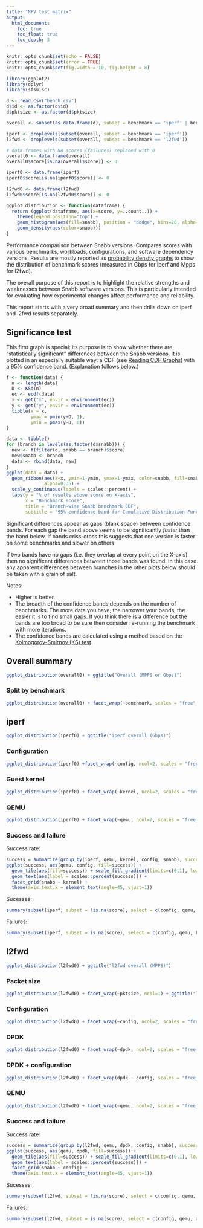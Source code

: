 ```yaml
---
title: "NFV test matrix"
output:
  html_document:
    toc: true
    toc_float: true
    toc_depth: 3
---
```


```r
knitr::opts_chunk$set(echo = FALSE)
knitr::opts_chunk$set(error = TRUE)
knitr::opts_chunk$set(fig.width = 10, fig.height = 8)
```

```r
library(ggplot2)
library(dplyr)
library(sfsmisc)
```
```r
d <- read.csv("bench.csv")
d$id <- as.factor(d$id)
d$pktsize <- as.factor(d$pktsize)

overall <- subset(as.data.frame(d), subset = benchmark == 'iperf' | benchmark == 'l2fwd')

iperf <- droplevels(subset(overall, subset = benchmark == 'iperf'))
l2fwd <- droplevels(subset(overall, subset = benchmark == 'l2fwd'))

# data frames with NA scores (failures) replaced with 0
overall0 <- data.frame(overall)
overall0$score[is.na(overall$score)] <- 0

iperf0 <- data.frame(iperf)
iperf0$score[is.na(iperf0$score)] <- 0

l2fwd0 <- data.frame(l2fwd)
l2fwd0$score[is.na(l2fwd0$score)] <- 0

ggplot_distribution <- function(dataframe) {
  return (ggplot(dataframe, aes(x=score, y=..count..)) +
    theme(legend.position="top") +
    geom_histogram(aes(fill=snabb), position = "dodge", bins=20, alpha=0.5) +
    geom_density(aes(color=snabb)))
}


```

Performance comparison between Snabb versions. Compares scores with various benchmarks, workloads, configurations, and software dependency versions. Results are mostly reported as [probability density graphs](https://en.wikipedia.org/wiki/Probability_density_function) to show the distribution of benchmark scores (measured in Gbps for iperf and Mpps for l2fwd).

The overall purpose of this report is to highlight the relative strengths and weaknesses between Snabb software versions. This is particularly intended for evaluating how experimental changes affect performance and reliability.

This report starts with a very broad summary and then drills down on iperf and l2fwd results separately.

## Significance test

This first graph is special: its purpose is to show whether there are "statistically significant" differences between the Snabb versions. It is plotted in an especially suitable way: a CDF (see [Reading CDF Graphs](http://docs.battlemesh.org/v8/ecdf.html)) with a 95% confidence band. (Explanation follows below.)

```r
f <- function(data) {
  n <- length(data)
  D <- KSd(n)
  ec <- ecdf(data)
  x <- get("x", envir = environment(ec))
  y <- get("y", envir = environment(ec))
  tibble(x = x,
         ymax = pmin(y+D, 1),
         ymin = pmax(y-D, 0))
}

data <- tibble()
for (branch in levels(as.factor(d$snabb))) {
  new <- f(filter(d, snabb == branch)$score)
  new$snabb <- branch
  data <- rbind(data, new)
}
ggplot(data = data) +
  geom_ribbon(aes(x=x, ymin=1-ymin, ymax=1-ymax, color=snabb, fill=snabb),
              alpha=0.35) +
  scale_y_continuous(labels = scales::percent) +
  labs(y = "% of results above score on X-axis",
       x = "Benchmark score",
       title = "Branch-wise Snabb benchmark CDF",
       subtitle = "95% confidence band for Cumulative Distribution Function (CDF)")
```

Significant differences appear as gaps (blank space) between confidence bands. For each gap the band above seems to be significantly _faster_ than the band below. If bands criss-cross this suggests that one version is faster on some benchmarks and slower on others.

If two bands have no gaps (i.e. they overlap at every point on the X-axis) then no significant differences between those bands was found. In this case any apparent differences between branches in the other plots below should be taken with a grain of salt.

Notes: 

- Higher is better.
- The breadth of the confidence bands depends on the number of benchmarks. The more data you have, the narrower your bands, the easier it is to find small gaps. If you think there is a difference but the bands are too broad to be sure then consider re-running the benchmark with more iterations.
- The confidence bands are calculated using a method based on the [Kolmogorov-Smirnov (KS) test](https://en.wikipedia.org/wiki/Kolmogorov%E2%80%93Smirnov_test).

## Overall summary

```r
ggplot_distribution(overall0) + ggtitle("Overall (MPPS or Gbps)")
```

### Split by benchmark

```r
ggplot_distribution(overall0) + facet_wrap(~benchmark, scales = "free", ncol = 1, shrink = TRUE) + ggtitle("By benchmark (MPPS or Gbps)")
```

## iperf

```r
ggplot_distribution(iperf0) + ggtitle("iperf overall (Gbps)")
```

### Configuration

```r
ggplot_distribution(iperf0) +facet_wrap(~config, ncol=2, scales = "free_y", shrink = TRUE) + ggtitle("iperf by configuration (Gbps)")
```

### Guest kernel

```r
ggplot_distribution(iperf0) + facet_wrap(~kernel, ncol=2, scales = "free_y", shrink = TRUE) + ggtitle("iperf by guest kernel (Gbps)")
```

### QEMU

```r
ggplot_distribution(iperf0) + facet_wrap(~qemu, ncol=2, scales = "free_y", shrink = TRUE) + ggtitle("iperf by qemu (Gbps)")
```

### Success and failure

Success rate:

```r
success = summarize(group_by(iperf, qemu, kernel, config, snabb), success = mean(!is.na(score)))
ggplot(success, aes(qemu, config, fill=success)) +
  geom_tile(aes(fill=success)) + scale_fill_gradient(limits=c(0,1), low="red", high="white") +
  geom_text(aes(label = scales::percent(success))) +
  facet_grid(snabb ~ kernel) +
  theme(axis.text.x = element_text(angle=45, vjust=1))
```

Sucesses:

```r
summary(subset(iperf, subset = !is.na(score), select = c(config, qemu, kernel)))
```

Failures:

```r
summary(subset(iperf, subset = is.na(score), select = c(config, qemu, kernel)))
```

## l2fwd

```r
ggplot_distribution(l2fwd0) + ggtitle("l2fwd overall (MPPS)")
```

### Packet size

```r
ggplot_distribution(l2fwd0) + facet_wrap(~pktsize, ncol=1) + ggtitle("l2fwd by packet size (MPPS)")
```

### Configuration

```r
ggplot_distribution(l2fwd0) + facet_wrap(~config, ncol=2, scales = "free_y", shrink = TRUE) + ggtitle("l2fwd by configuration (MPPS)")
```

### DPDK

```r
ggplot_distribution(l2fwd0) + facet_wrap(~dpdk, ncol=2, scales = "free_y", shrink = TRUE) + ggtitle("l2fwd by DPDK (MPPS)")
```

### DPDK + configuration

```r
ggplot_distribution(l2fwd0) + facet_wrap(dpdk ~ config, scales = "free_y", shrink = TRUE) + ggtitle("l2fwd by DPDK and configuration (MPPS)")
```

### QEMU

```r
ggplot_distribution(l2fwd0) + facet_wrap(~qemu, ncol=2, scales = "free_y", shrink = TRUE) + ggtitle("l2fwd by QEMU (MPPS)")
```

### Success and failure

Success rate:

```r
success = summarize(group_by(l2fwd, qemu, dpdk, config, snabb), success = mean(!is.na(score)))
ggplot(success, aes(qemu, dpdk, fill=success)) +
  geom_tile(aes(fill=success)) + scale_fill_gradient(limits=c(0,1), low="red", high="white") +
  geom_text(aes(label = scales::percent(success))) +
  facet_grid(snabb ~ config) +
  theme(axis.text.x = element_text(angle=45, vjust=1))
```

Sucesses:

```r
summary(subset(l2fwd, subset = !is.na(score), select = c(config, qemu, dpdk, snabb, pktsize)))
```

Failures:

```r
summary(subset(l2fwd, subset = is.na(score), select = c(config, qemu, dpdk, snabb, pktsize)))
```
